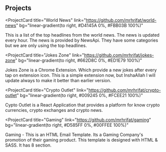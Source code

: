 ## Projects

<ProjectCard
  title="World News"
  link="https://github.com/mrhrifat/world-news"
  bg="linear-gradient(to right, #D4145A 0%, #FBB03B 100%)"
>
  This is a list of the top headlines from the world news. The news is updated every hour. The news is provided by NewsApi. They have some categories but we are only using the top headlines. 
</ProjectCard>

<ProjectCard
  title="Jokes Zone"
  link="https://github.com/mrhrifat/jokes-zone"
  bg="linear-gradient(to right, #662D8C 0%, #ED1E79 100%)"
>
  Jokes Zone is a Chrome Extension. Which provide a new jokes after every tap on extension icon. This is a simple extension now, but InshaAllah I will update always to make it better than earlier version. 
</ProjectCard>

<ProjectCard
  title="Crypto Outlet"
  link="https://github.com/mrhrifat/crypto-outlet"
  bg="linear-gradient(to right, #009245 0%, #FCEE21 100%)"
>
  Cypto Outlet is a React Application that provides a platform for know crypto currencies, crypto exchanges and crypto news. 
</ProjectCard>

<ProjectCard
  title="Gaming"
  link="https://github.com/mrhrifat/gaming"
  bg="linear-gradient(to right, #D585FF 0%, #00FFEE 100%)"
>
  Gaming - This is an HTML Email Template. Its a Gaming Company's promotion of their gaming product. This template is designed with HTML & SASS. It has 8 section. 
</ProjectCard>
